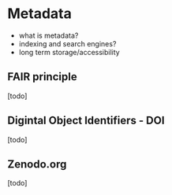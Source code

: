 # Metadata {#chptr-metadata}

* what is metadata?
* indexing and search engines?
* long term storage/accessibility 


## FAIR principle {#sct-fair}

[todo]


## Digintal Object Identifiers - DOI {#sct-doi}

[todo]


## Zenodo.org {#sct-zenodo}

[todo]
